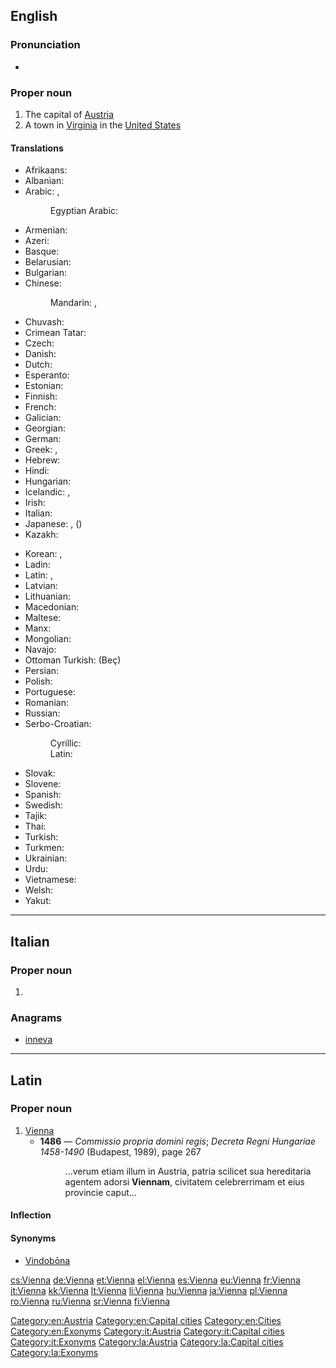==English==
{{wikipedia}}

===Pronunciation===
* {{IPA|/viˈɛnə/}}

===Proper noun===
{{en-proper noun}}

# The capital of [[Austria]]
# A town in [[Virginia]] in the [[United States]]

====Translations====
{{trans-top|capital of Austria}}
* Afrikaans: {{t-|af|Wene}}
* Albanian: {{t+|sq|Vjena}}
* Arabic: {{t-|ar|فيينا|f|tr=fiyanna, viyénna}}, {{t-|ar|ڤيينا|f|tr=viyénna}}
*: Egyptian Arabic: {{tø|arz|ڤيينا|f|tr=viyénna|sc=Arab}}
* Armenian: {{t-|hy|Վիեննա|tr=Vienna}}
* Azeri: {{t-|az|Vyana}}
* Basque: {{t+|eu|Viena}}
* Belarusian: {{t-|be|Вена|f|tr=Véna}}
* Bulgarian: {{t-|bg|Виена|f|tr=Viéna}}
* Chinese:
*: Mandarin: {{t-|cmn|維也納|sc=Hani}}, {{t-|cmn|维也纳|tr=Wéiyěnà|sc=Hani}}
* Chuvash: {{tø|cv|Вена|tr=Vena|sc=Cyrl}}
* Crimean Tatar: {{tø|crh|Viyana}}
* Czech: {{t+|cs|Vídeň|f}}
* Danish: {{t+|da|Wien}}
* Dutch: {{t-|nl|Wenen}}
* Esperanto: {{t-|eo|Vieno}}
* Estonian: {{t+|et|Viin}}
* Finnish: {{t+|fi|Wien}}
* French: {{t+|fr|Vienne|f}}
* Galician: {{t|gl|Viena|f}}
* Georgian: {{t-|ka|ვენა|tr=vena|sc=Geor}}
* German: {{t+|de|Wien|n}}
* Greek: {{t+|el|Βιέννη|f|tr=Viénni}}, {{t+|el|Βιένη|f|tr=Viéni}}
* Hebrew: {{t-|he|וינה|f|tr=vīna}}
* Hindi: {{t-|hi|वियना|tr=viyanā}}
* Hungarian: {{t+|hu|Bécs}}
* Icelandic: {{t-|is|Vín|f}}, {{t-|is|Vínarborg|f}}
* Irish: {{t-|ga|Vín|m}}
* Italian: {{t+|it|Vienna|f}}
* Japanese: {{t-|ja|ウィーン|tr=Wīn}}, ({{t-|ja|維納}})
* Kazakh: {{t-|kk|Вена|tr=Vena|sc=Cyrl}}
{{trans-mid}}
* Korean: {{t-|ko|빈|tr=Bin}}, {{t-|ko|비엔나|tr=Bienna}}
* Ladin: {{tø|lld|Viena|f}}
* Latin: {{t-|la|Vienna|f}}, {{t+|la|Vindobona|f}}
* Latvian: {{t-|lv|Vīne}}
* Lithuanian: {{t+|lt|Viena}}
* Macedonian: {{t-|mk|Виена|f|tr=Viéna}}
* Maltese: {{t-|mt|Vjenna|f}}
* Manx: {{t|gv|Veen|m}}
* Mongolian: {{t-|mn|Вена|tr=Véna|sc=Cyrl}}
* Navajo: {{tø|nv|Biin}}
* Ottoman Turkish: {{ota-Arab|[[بچ]]}} (Beç)
* Persian: {{t+|fa|وین|tr=Viyen}}
* Polish: {{t+|pl|Wiedeń|m}}
* Portuguese: {{t-|pt|Viena|f}}
* Romanian: {{t+|ro|Viena|f}}
* Russian: {{t+|ru|Вена|f|tr=Véna}}
* Serbo-Croatian:
*: Cyrillic: {{t-|sh|Беч|m|alt=Бе̑ч|sc=Cyrl}}
*: Latin: {{t-|sh|Beč|m|alt=Bȇč}}
* Slovak: {{t-|sk|Viedeň|f}}
* Slovene: {{t+|sl|Dunaj|alt=Dúnaj|m}}
* Spanish: {{t+|es|Viena|f}}
* Swedish: {{t+|sv|Wien}}
* Tajik: {{t-|tg|Вена|tr=Vena|sc=Cyrl}}
* Thai: {{t-|th|เวียนนา|tr=wiannaa}}
* Turkish: {{t+|tr|Viyana}}
* Turkmen: {{t-|tk|Wena}}
* Ukrainian: {{t-|uk|Відень|f|tr=Víden'}}
* Urdu: {{t-|ur|ویانا|tr=viyanā}}
* Vietnamese: {{t+|vi|Viên}}
* Welsh: {{t-|cy|Fienna|m}}
* Yakut: {{tø|sah|Вена|tr=Vena|sc=Cyrl}}
{{trans-bottom}}

{{trans-top|in Virginia, USA}}
{{trans-mid}}
{{trans-bottom}}

[[Category:en:Austria]]
[[Category:en:Capital cities]]
[[Category:en:Cities]]
[[Category:en:Exonyms]]

----

==Italian==

===Proper noun===
{{it-proper noun|g=f}}

# {{l|en|Vienna}} {{gloss|capital of Austria}}

===Anagrams===
* [[inneva#Italian|inneva]]

[[Category:it:Austria]]
[[Category:it:Capital cities]]
[[Category:it:Exonyms]]

----

==Latin==

===Proper noun===
{{la-proper noun|Vienna|Viennae|Viennae|f|first}}

# [[#English|Vienna]]
#* '''1486''' — ''Commissio propria domini regis''; ''Decreta Regni Hungariae 1458-1490'' (Budapest, 1989), page 267
#*: ...verum etiam illum in Austria, patria scilicet sua hereditaria agentem adorsi '''Viennam''', civitatem celebrerrimam et eius provincie caput...

====Inflection====
{{la-decl-1st-loc|Vienn}}

====Synonyms====
* [[Vindobona|Vindobōna]]

[[Category:la:Austria]]
[[Category:la:Capital cities]]
[[Category:la:Exonyms]]

[[cs:Vienna]]
[[de:Vienna]]
[[et:Vienna]]
[[el:Vienna]]
[[es:Vienna]]
[[eu:Vienna]]
[[fr:Vienna]]
[[it:Vienna]]
[[kk:Vienna]]
[[lt:Vienna]]
[[li:Vienna]]
[[hu:Vienna]]
[[ja:Vienna]]
[[pl:Vienna]]
[[ro:Vienna]]
[[ru:Vienna]]
[[sr:Vienna]]
[[fi:Vienna]]